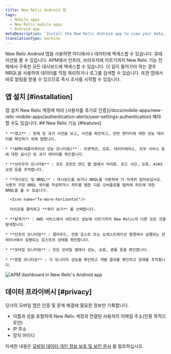 ```yaml
---
title: New Relic Android 앱
tags:
  - Mobile apps
  - New Relic mobile apps
  - Android app
metaDescription: 'Install the New Relic Android app to view your data, run queries, and receive and create alerts.'
translationType: machine
---
```



New Relic Android 앱을 사용하면 어디에서나 데이터에 액세스할 수 있습니다. 큐레이션을 볼 수 있습니다. <InlinePopover type="dashboards"/>APM에서 인프라, 브라우저에 이르기까지 New Relic 기능 전체에서 구축한 모든 대시보드에 액세스할 수 있습니다. 더 깊이 들어가야 하는 경우 NRQL을 사용하여 데이터를 직접 쿼리하거나 로그를 검색할 수 있습니다. 또한 앱에서 바로 알림을 받을 수 있으므로 즉시 조사를 시작할 수 있습니다.

## 앱 설치 [#installation]

<ButtonGroup>
  <ButtonLink
    data-tessen="stitchedPathLinkClick"
    role="button"
    to="https://play.google.com/store/apps/details?id=com.newrelic.rpm"
    variant="primary"
  >
    앱 설치
  </ButtonLink>
</ButtonGroup>

<Callout variant="tip">
  New Relic 계정에 따라 [사용자를 추가로 인증](/docs/mobile-apps/new-relic-mobile-apps/authentication-alerts/user-settings-authentication) 해야 할 수도 있습니다.
</Callout>

<SideBySide>
  <Side>
    ## New Relic 기능 [#features]

    * **경고** : 현재 및 과거 사건을 보고, 사건을 확인하고, 관련 엔터티에 대한 성능 데이터를 확인하기 위해 탭합니다.

    * **APM(애플리케이션 성능 모니터링)** : 트랜잭션, 오류, 데이터베이스, 외부 서비스 등에 대한 실시간 및 과거 데이터를 확인합니다.

    * **브라우저 모니터링** : 모든 프런트 엔드 웹 앱에서 처리량, 로드 시간, 오류, AJAX 요청 등을 추적합니다.

    * **대시보드 및 NRQL** : 대시보드를 보거나 NRQL을 사용하여 더 자세히 알아보십시오. 사용자 지정 NRQL 쿼리를 작성하거나 차트를 탭한 다음 오버플로를 탭하여 차트에 대한 NRQL을 볼 수 있습니다.

      <Icon name="fe-more-horizontal"/>

      아이콘을 클릭하고 **쿼리 보기** 를 선택합니다.

    * **탐색기** : AWS 서비스에서 네트워크 성능에 이르기까지 New Relic의 다른 모든 것을 탐색합니다.

    * **인프라 모니터링** : 클라우드, 전용 호스트 또는 오케스트레이션 환경에서 실행되는 컨테이너에서 실행되는 호스트의 상태를 확인합니다.

    * **모바일 모니터링** : 모든 모바일 앱에서 성능, 오류, 충돌 등을 확인합니다.

    * **종합 모니터링** : 각 모니터의 성능을 확인하고 개별 결과를 확인하고 장애를 추적합니다.
  </Side>

  <Side>
    <img
      title="APM dashboard in New Relic's Android app"
      alt="APM dashboard in New Relic's Android app"
      src={mobileappsAndroidAppAPMDashboard}
    />
  </Side>
</SideBySide>

## 데이터 프라이버시 [#privacy]

당사의 모바일 앱은 인증 및 문제 해결에 필요한 정보만 기록합니다.

* 이름과 성을 포함하여 New Relic 계정과 연결된 사용자의 이메일 주소(인증 목적으로만)
* IP 주소
* 장치 아이디

자세한 내용은 [모바일 데이터 개인 정보 보호 및 보안 문서](/docs/mobile-monitoring/new-relic-mobile/get-started/security-mobile-apps) 를 참조하십시오.